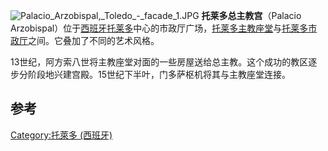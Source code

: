 [[File:Palacio_Arzobispal,_Toledo_-_facade_1.JPG|thumb]]
'''托莱多总主教宫'''（Palacio Arzobispal）位于[[西班牙|西班牙]][[托莱多|托莱多]]中心的市政厅广场，[[托莱多主教座堂|托莱多主教座堂]]与[[托莱多市政厅|托莱多市政厅]]之间。它叠加了不同的艺术风格。

13世纪，阿方索八世将主教座堂对面的一些房屋送给总主教。这个成功的教区逐步分阶段地兴建宫殿。15世纪下半叶，门多萨枢机将其与主教座堂连接。
== 参考 ==
[[Category:托萊多_(西班牙)|Category:托萊多 (西班牙)]]